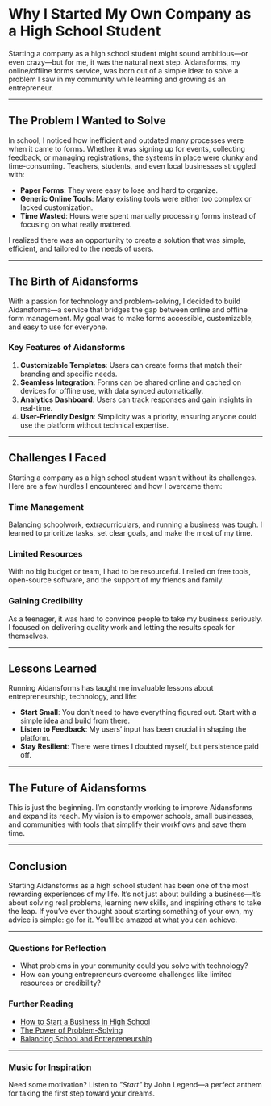 <Cover
  src="https://cdn.cosmos.so/49d072eb-e125-41b9-b13f-85bede30940c?format=jpeg"
  alt="Image from the movie Alien - from cosmos.com"
  caption="cosmos.com"
/>

# Why I Started My Own Company as a High School Student

Starting a company as a high school student might sound ambitious—or even crazy—but for me, it was the natural next step. Aidansforms, my online/offline forms service, was born out of a simple idea: to solve a problem I saw in my community while learning and growing as an entrepreneur.

---

## The Problem I Wanted to Solve

In school, I noticed how inefficient and outdated many processes were when it came to forms. Whether it was signing up for events, collecting feedback, or managing registrations, the systems in place were clunky and time-consuming. Teachers, students, and even local businesses struggled with:

- **Paper Forms**: They were easy to lose and hard to organize.
- **Generic Online Tools**: Many existing tools were either too complex or lacked customization.
- **Time Wasted**: Hours were spent manually processing forms instead of focusing on what really mattered.

I realized there was an opportunity to create a solution that was simple, efficient, and tailored to the needs of users.

---

## The Birth of Aidansforms

With a passion for technology and problem-solving, I decided to build Aidansforms—a service that bridges the gap between online and offline form management. My goal was to make forms accessible, customizable, and easy to use for everyone.

### Key Features of Aidansforms

1. **Customizable Templates**: Users can create forms that match their branding and specific needs.
2. **Seamless Integration**: Forms can be shared online and cached on devices for offline use, with data synced automatically.
3. **Analytics Dashboard**: Users can track responses and gain insights in real-time.
4. **User-Friendly Design**: Simplicity was a priority, ensuring anyone could use the platform without technical expertise.

---

## Challenges I Faced

Starting a company as a high school student wasn’t without its challenges. Here are a few hurdles I encountered and how I overcame them:

### Time Management

Balancing schoolwork, extracurriculars, and running a business was tough. I learned to prioritize tasks, set clear goals, and make the most of my time.

### Limited Resources

With no big budget or team, I had to be resourceful. I relied on free tools, open-source software, and the support of my friends and family.

### Gaining Credibility

As a teenager, it was hard to convince people to take my business seriously. I focused on delivering quality work and letting the results speak for themselves.

---

## Lessons Learned

Running Aidansforms has taught me invaluable lessons about entrepreneurship, technology, and life:

- **Start Small**: You don’t need to have everything figured out. Start with a simple idea and build from there.
- **Listen to Feedback**: My users’ input has been crucial in shaping the platform.
- **Stay Resilient**: There were times I doubted myself, but persistence paid off.

---

## The Future of Aidansforms

This is just the beginning. I’m constantly working to improve Aidansforms and expand its reach. My vision is to empower schools, small businesses, and communities with tools that simplify their workflows and save them time.

---

## Conclusion

Starting Aidansforms as a high school student has been one of the most rewarding experiences of my life. It’s not just about building a business—it’s about solving real problems, learning new skills, and inspiring others to take the leap. If you’ve ever thought about starting something of your own, my advice is simple: go for it. You’ll be amazed at what you can achieve.

---

### Questions for Reflection

- What problems in your community could you solve with technology?
- How can young entrepreneurs overcome challenges like limited resources or credibility?

### Further Reading

- [How to Start a Business in High School](https://example.com/start-business-high-school)
- [The Power of Problem-Solving](https://example.com/problem-solving)
- [Balancing School and Entrepreneurship](https://example.com/school-entrepreneurship)

---

### Music for Inspiration

Need some motivation? Listen to _"Start"_ by John Legend—a perfect anthem for taking the first step toward your dreams.